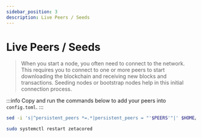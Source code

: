 ```yaml
---
sidebar_position: 3
description: Live Peers / Seeds
---
```


# Live Peers / Seeds

> When you start a node, you often need to connect to the network. This requires you to connect to one or more peers to start downloading the blockchain and receiving new blocks and transactions. Seeding nodes or bootstrap nodes help in this initial connection process.

:::info
Copy and run the commands below to add your peers into `config.toml`.
:::


<LivePeers rpc="https://zetachain-rpc.f5nodes.com/net_info" />

```bash
sed -i 's|^persistent_peers *=.*|persistent_peers = "'$PEERS'"|' $HOME/.zetacored/config/config.toml
```

```bash
sudo systemctl restart zetacored
```

